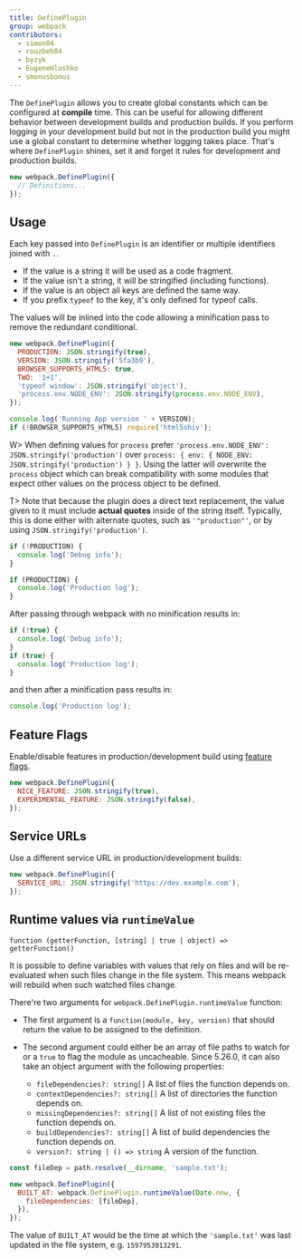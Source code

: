 ```yaml
---
title: DefinePlugin
group: webpack
contributors:
  - simon04
  - rouzbeh84
  - byzyk
  - EugeneHlushko
  - smonusbonus
---
```


The `DefinePlugin` allows you to create global constants which can be configured at **compile** time. This can be useful for allowing different behavior between development builds and production builds. If you perform logging in your development build but not in the production build you might use a global constant to determine whether logging takes place. That's where `DefinePlugin` shines, set it and forget it rules for development and production builds.

```javascript
new webpack.DefinePlugin({
  // Definitions...
});
```

## Usage

Each key passed into `DefinePlugin` is an identifier or multiple identifiers joined with `.`.

- If the value is a string it will be used as a code fragment.
- If the value isn't a string, it will be stringified (including functions).
- If the value is an object all keys are defined the same way.
- If you prefix `typeof` to the key, it's only defined for typeof calls.

The values will be inlined into the code allowing a minification pass to remove the redundant conditional.

```javascript
new webpack.DefinePlugin({
  PRODUCTION: JSON.stringify(true),
  VERSION: JSON.stringify('5fa3b9'),
  BROWSER_SUPPORTS_HTML5: true,
  TWO: '1+1',
  'typeof window': JSON.stringify('object'),
  'process.env.NODE_ENV': JSON.stringify(process.env.NODE_ENV),
});
```

```javascript
console.log('Running App version ' + VERSION);
if (!BROWSER_SUPPORTS_HTML5) require('html5shiv');
```

W> When defining values for `process` prefer `'process.env.NODE_ENV': JSON.stringify('production')` over `process: { env: { NODE_ENV: JSON.stringify('production') } }`. Using the latter will overwrite the `process` object which can break compatibility with some modules that expect other values on the process object to be defined.

T> Note that because the plugin does a direct text replacement, the value given to it must include **actual quotes** inside of the string itself. Typically, this is done either with alternate quotes, such as `'"production"'`, or by using `JSON.stringify('production')`.

```javascript
if (!PRODUCTION) {
  console.log('Debug info');
}

if (PRODUCTION) {
  console.log('Production log');
}
```

After passing through webpack with no minification results in:

```javascript
if (!true) {
  console.log('Debug info');
}
if (true) {
  console.log('Production log');
}
```

and then after a minification pass results in:

```javascript
console.log('Production log');
```

## Feature Flags

Enable/disable features in production/development build using [feature flags](https://en.wikipedia.org/wiki/Feature_toggle).

```javascript
new webpack.DefinePlugin({
  NICE_FEATURE: JSON.stringify(true),
  EXPERIMENTAL_FEATURE: JSON.stringify(false),
});
```

## Service URLs

Use a different service URL in production/development builds:

```javascript
new webpack.DefinePlugin({
  SERVICE_URL: JSON.stringify('https://dev.example.com'),
});
```

## Runtime values via `runtimeValue`

`function (getterFunction, [string] | true | object) => getterFunction()`

It is possible to define variables with values that rely on files and will be re-evaluated when such files change in the file system. This means webpack will rebuild when such watched files change.

There're two arguments for `webpack.DefinePlugin.runtimeValue` function:

- The first argument is a `function(module, key, version)` that should return the value to be assigned to the definition.
- The second argument could either be an array of file paths to watch for or a `true` to flag the module as uncacheable. Since 5.26.0, it can also take an object argument with the following properties:

  - `fileDependencies?: string[]` A list of files the function depends on.
  - `contextDependencies?: string[]` A list of directories the function depends on.
  - `missingDependencies?: string[]` A list of not existing files the function depends on.
  - `buildDependencies?: string[]` A list of build dependencies the function depends on.
  - `version?: string | () => string` A version of the function.

```javascript
const fileDep = path.resolve(__dirname, 'sample.txt');

new webpack.DefinePlugin({
  BUILT_AT: webpack.DefinePlugin.runtimeValue(Date.now, {
    fileDependencies: [fileDep],
  }),
});
```

The value of `BUILT_AT` would be the time at which the `'sample.txt'` was last updated in the file system, e.g. `1597953013291`.
